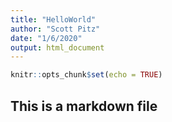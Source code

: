 ```yaml
---
title: "HelloWorld"
author: "Scott Pitz"
date: "1/6/2020"
output: html_document
---
```


```r
knitr::opts_chunk$set(echo = TRUE)
```

## This is a markdown file